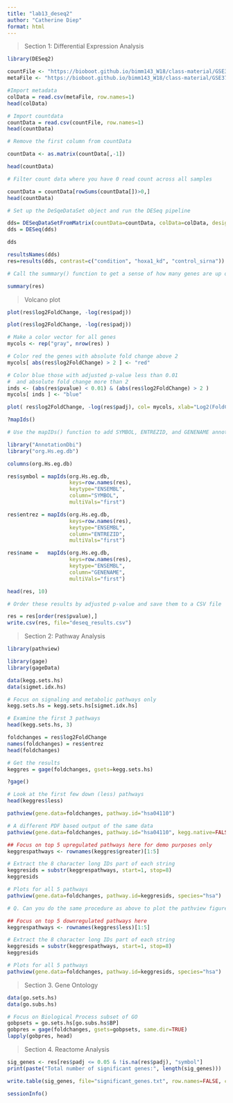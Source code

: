 ```yaml
---
title: "lab13_deseq2"
author: "Catherine Diep"
format: html
---
```


> Section 1: Differential Expression Analysis

```r
library(DESeq2)
```

```r
countFile <- "https://bioboot.github.io/bimm143_W18/class-material/GSE37704_featurecounts.csv"
metaFile <- "https://bioboot.github.io/bimm143_W18/class-material/GSE37704_metadata.csv"
```

```r
#Import metadata
colData = read.csv(metaFile, row.names=1)
head(colData)
```

```r
# Import countdata
countData = read.csv(countFile, row.names=1)
head(countData)
```

```r
# Remove the first column from countData

countData <- as.matrix(countData[,-1])
```

```r
head(countData)
```

```r
# Filter count data where you have 0 read count across all samples 

countData = countData[rowSums(countData[])>0,]
head(countData)
```

```r
# Set up the DeSqeDataSet object and run the DESeq pipeline

dds= DESeqDataSetFromMatrix(countData=countData, colData=colData, design=~condition)
dds = DESeq(dds)
```

```r
dds
```

```r
resultsNames(dds)
res=results(dds, contrast=c("condition", "hoxa1_kd", "control_sirna"))
```

```r
# Call the summary() function to get a sense of how many genes are up or down-regulated at the default 0.1 p-value cutoff. 

summary(res)
```

> Volcano plot

```r
plot(res$log2FoldChange, -log(res$padj))
```

```r
plot(res$log2FoldChange, -log(res$padj))

# Make a color vector for all genes
mycols <- rep("gray", nrow(res) )

# Color red the genes with absolute fold change above 2
mycols[ abs(res$log2FoldChange) > 2 ] <- "red"

# Color blue those with adjusted p-value less than 0.01
#  and absolute fold change more than 2
inds <- (abs(res$pvalue) < 0.01) & (abs(res$log2FoldChange) > 2 )
mycols[ inds ] <- "blue"

plot( res$log2FoldChange, -log(res$padj), col= mycols, xlab="Log2(FoldChange)", ylab="-Log(P-value)" )
```

```r
?mapIds()
```

```r
# Use the mapIDs() function to add SYMBOL, ENTREZID, and GENENAME annotation to our results 

library("AnnotationDbi")
library("org.Hs.eg.db")

columns(org.Hs.eg.db)

res$symbol = mapIds(org.Hs.eg.db,
                    keys=row.names(res), 
                    keytype="ENSEMBL",
                    column="SYMBOL",
                    multiVals="first")

res$entrez = mapIds(org.Hs.eg.db,
                    keys=row.names(res),
                    keytype="ENSEMBL",
                    column="ENTREZID",
                    multiVals="first")

res$name =   mapIds(org.Hs.eg.db,
                    keys=row.names(res),
                    keytype="ENSEMBL",
                    column="GENENAME",
                    multiVals="first")

head(res, 10)
```

```r
# Order these results by adjusted p-value and save them to a CSV file 

res = res[order(res$pvalue),]
write.csv(res, file="deseq_results.csv")
```

> Section 2: Pathway Analysis

```r
library(pathview)
```

```r
library(gage)
library(gageData)

data(kegg.sets.hs)
data(sigmet.idx.hs)

# Focus on signaling and metabolic pathways only
kegg.sets.hs = kegg.sets.hs[sigmet.idx.hs]

# Examine the first 3 pathways
head(kegg.sets.hs, 3)
```

```r
foldchanges = res$log2FoldChange
names(foldchanges) = res$entrez
head(foldchanges)
```

```r
# Get the results
keggres = gage(foldchanges, gsets=kegg.sets.hs)
```

```r
?gage()
```

```r
# Look at the first few down (less) pathways
head(keggres$less)
```

```r
pathview(gene.data=foldchanges, pathway.id="hsa04110")
```

```r
# A different PDF based output of the same data
pathview(gene.data=foldchanges, pathway.id="hsa04110", kegg.native=FALSE)
```

```r
## Focus on top 5 upregulated pathways here for demo purposes only
keggrespathways <- rownames(keggres$greater)[1:5]

# Extract the 8 character long IDs part of each string
keggresids = substr(keggrespathways, start=1, stop=8)
keggresids
```

```r
# Plots for all 5 pathways
pathview(gene.data=foldchanges, pathway.id=keggresids, species="hsa")
```

```r
# Q. Can you do the same procedure as above to plot the pathview figures for the top 5 down-regulated pathways?

## Focus on top 5 downregulated pathways here
keggrespathways <- rownames(keggres$less)[1:5]

# Extract the 8 character long IDs part of each string
keggresids = substr(keggrespathways, start=1, stop=8)
keggresids

# Plots for all 5 pathways
pathview(gene.data=foldchanges, pathway.id=keggresids, species="hsa")
```

> Section 3. Gene Ontology 

```r
data(go.sets.hs)
data(go.subs.hs)

# Focus on Biological Process subset of GO 
gobpsets = go.sets.hs[go.subs.hs$BP]
gobpres = gage(foldchanges, gsets=gobpsets, same.dir=TRUE)
lapply(gobpres, head)
```

> Section 4. Reactome Analysis 

```r
sig_genes <- res[res$padj <= 0.05 & !is.na(res$padj), "symbol"]
print(paste("Total number of significant genes:", length(sig_genes)))
```

```r
write.table(sig_genes, file="significant_genes.txt", row.names=FALSE, col.names=FALSE, quote=FALSE)
```

```r
sessionInfo()
```

